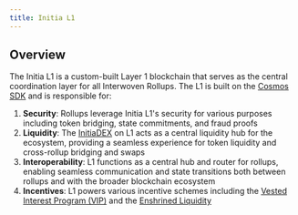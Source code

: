 ```yaml
---
title: Initia L1
---
```


## Overview

The Initia L1 is a custom-built Layer 1 blockchain that serves as the central coordination layer for all Interwoven Rollups. The L1 is built on the [Cosmos SDK](https://docs.cosmos.network) and is responsible for:

1. **Security**: Rollups leverage Initia L1's security for various purposes including token bridging, state commitments, and fraud proofs
2. **Liquidity**: The [InitiaDEX](/home/core-concepts/initiadex) on L1 acts as a central liquidity hub for the ecosystem, providing a seamless experience for token liquidity and cross-rollup bridging and swaps
3. **Interoperability**: L1 functions as a central hub and router for rollups, enabling seamless communication and state transitions both between rollups and with the broader blockchain ecosystem
4. **Incentives**: L1 powers various incentive schemes including the [Vested Interest Program (VIP)](/home/core-concepts/vested-interest-program/introduction) and the [Enshrined Liquidity](/home/core-concepts/enshrined-liquidity/introduction)
